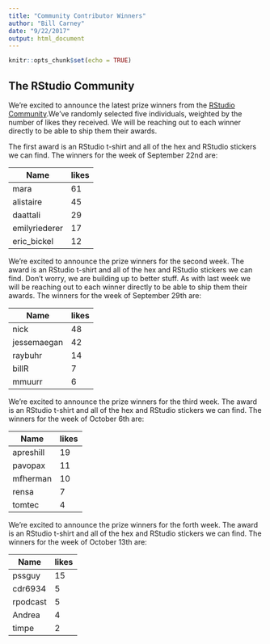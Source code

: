 ```yaml
---
title: "Community Contributor Winners"
author: "Bill Carney"
date: "9/22/2017"
output: html_document
---
```


```r
knitr::opts_chunk$set(echo = TRUE)
```

## The RStudio Community

We're excited to announce the latest prize winners from the [RStudio Community](https://community.rstudio.com/).We've randomly selected five individuals, weighted by the number of likes they received. We will be reaching out to each winner directly to be able to ship them their awards.

The first award is an RStudio t-shirt and all of the hex and RStudio stickers we can find.  The winners for the week of September 22nd are:

Name| likes
------|-----
mara| 61 
alistaire| 45 
daattali| 29 
emilyriederer| 17 
eric_bickel| 12 

We’re excited to announce the prize winners for the second week. The award is an RStudio t-shirt and all of the hex and RStudio stickers we can find. Don’t worry, we are building up to better stuff. As with last week we will be reaching out to each winner directly to be able to ship them their awards. The winners for the week of September 29th are:

Name| likes
------|-----
nick| 48 
jessemaegan| 42 
raybuhr| 14 
billR| 7 
mmuurr| 6 

We’re excited to announce the prize winners for the third week. The award is an RStudio t-shirt and all of the hex and RStudio stickers we can find. The winners for the week of October 6th are:

Name| likes
------|-----
apreshill| 19 
pavopax| 11 
mfherman| 10 
rensa| 7 
tomtec| 4 

We’re excited to announce the prize winners for the forth week. The award is an RStudio t-shirt and all of the hex and RStudio stickers we can find. The winners for the week of October 13th are:

Name| likes
------|-----
pssguy| 15 
cdr6934| 5 
rpodcast| 5 
Andrea| 4 
timpe| 2 

